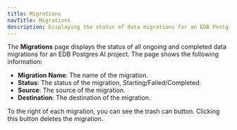 ```yaml
---
title: Migrations
navTitle: Migrations
description: Displaying the status of data migrations for an EDB Postgres AI project
---
```


The **Migrations** page displays the status of all ongoing and completed data migrations for an EDB Postgres AI project. The page shows the following information:

- **Migration Name**: The name of the migration.
- **Status**: The status of the migration, Starting/Failed/Completed.
- **Source**: The source of the migration. 
- **Destination**: The destination of the migration.

To the right of each migration, you can see the trash can button. Clicking this button deletes the migration.

